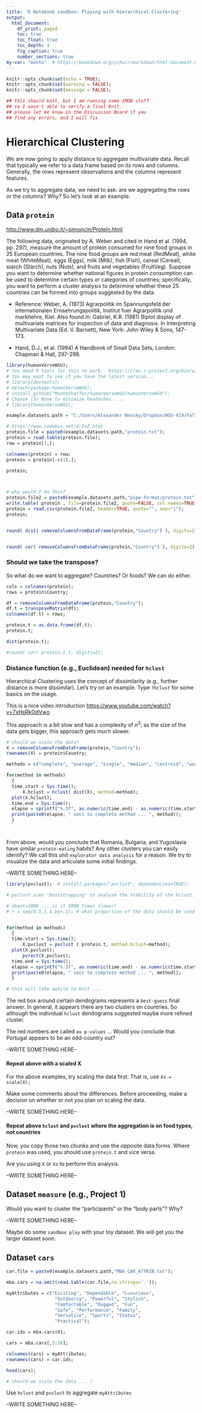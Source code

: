 ```yaml
---
title: 'R Notebook sandbox: Playing with Hierarchical Clustering'
output:
  html_document:
    df_print: paged
    toc: true
    toc_float: true
    toc_depth: 4
    fig_caption: true
    number_sections: true
my-var: "monte"  # https://bookdown.org/yihui/rmarkdown/html-document.html
---
```


```r
knitr::opts_chunk$set(echo = TRUE);
knitr::opts_chunk$set(warning = FALSE);
knitr::opts_chunk$set(message = FALSE);

## this should knit, but I am running some IMDB stuff
## so I wasn't able to verify a final Knit.
## please let me know in the Discussion Board if you
## find any errors, and I will fix
```

# Hierarchical Clustering

We are now going to apply distance to aggregate multivariate data.  Recall that typically we refer to a data frame based on its rows and columns.  Generally, the rows represent observations and the columns represent features.

As we try to aggregate data, we need to ask:  are we aggregating the rows or the columns?  Why?  So let's look at an example.

## Data `protein`

<http://www.dm.unibo.it/~simoncin/Protein.html>

The following data, originated by A. Weber and cited in Hand et al. (1994, pp. 297), measure the amount of protein consumed for nine food groups in 25 European countries. The nine food groups are red meat (RedMeat), white meat (WhiteMeat), eggs (Eggs), milk (Milk), fish (Fish), cereal (Cereal), starch (Starch), nuts (Nuts), and fruits and vegetables (FruitVeg). Suppose you want to determine whether national figures in protein consumption can be used to determine certain types or categories of countries; specifically, you want to perform a cluster analysis to determine whether these 25 countries can be formed into groups suggested by the data.

* Reference: Weber, A. (1973) Agrarpolitik im Spannungsfeld der internationalen Ernaehrungspolitik, Institut fuer Agrarpolitik und marktlehre, Kiel. Also found in: Gabriel, K.R. (1981) Biplot display of multivariate matrices for inspection of data and diagnosis. In Interpreting Multivariate Data (Ed. V. Barnett), New York: John Wiley & Sons, 147-173.

* Hand, D.J., et al. (1994) A Handbook of Small Data Sets, London: Chapman & Hall, 297-298.


```r
library(humanVerseWSU); 
# You need R tools for this to work:  https://cran.r-project.org/bin/windows/Rtools/
# You may want to see if you have the latest version...
# library(devtools);
# detach(package:humanVerseWSU);
# install_github("MonteShaffer/humanVerseWSU/humanVerseWSU"); 
# Choose (3) None to minimize headaches ....
# library(humanVerseWSU);

example.datasets.path = "C:/Users/Alexander Nevsky/Dropbox/WSU-419/Fall 2020/__student_access__/sample_latex_files/Multivariate-2009/datasets/";

# https://www.codebus.net/d-2oZ.html
protein.file = paste0(example.datasets.path,"protein.txt");
protein = read.table(protein.file);
row = protein[1,];

colnames(protein) = row;
protein = protein[-c(1),];

protein;



# why would I do this?
protein.file2 = paste0(example.datasets.path,"pipe-format/protein.txt");
write.table( protein , file=protein.file2, quote=FALSE, col.names=TRUE, row.names=FALSE, sep="|");
protein = read.csv(protein.file2, header=TRUE, quote="", sep="|");
protein;


round( dist( removeColumnsFromDataFrame(protein,"Country") ), digits=2);


round( cor( removeColumnsFromDataFrame(protein,"Country") ), digits=2);


```

### Should we take the transpose?

So what do we want to aggregate?  Countries?  Or foods?  We can do either.

```r
cols = colnames(protein);
rows = protein$Country;

df = removeColumnsFromDataFrame(protein,"Country");
df.t = transposeMatrix(df);
colnames(df.t) = rows;

protein.t = as.data.frame(df.t);
protein.t;

dist(protein.t);

#round( cor( protein.t ), digits=2);

```

### Distance function (e.g., Euclidean) needed for `hclust`

Hierarchical Clustering uses the concept of dissimilarity (e.g., further distance is more dissimilar).  Let's try on an example.  Type `?hclust` for some basics on the usage.

This is a nice video introduction <https://www.youtube.com/watch?v=7xHsRkOdVwo>

This approach is a bit slow and has a complexity of $n^3$; as the size of the data gets bigger, this approach gets much slower.


```r

# should we scale the data?
X = removeColumnsFromDataFrame(protein,"Country");
rownames(X) = protein$Country;

methods = c("complete", "average", "single", "median", "centroid", "ward.D", "ward.D2", "mcquitty");

for(method in methods)
  {
  time.start = Sys.time();  
      X.hclust = hclust( dist(X), method=method);
  plot(X.hclust);
  time.end = Sys.time();
  elapse = sprintf("%.3f", as.numeric(time.end) - as.numeric(time.start));
  print(paste0(elapse, " secs to complete method ... ", method));
  }




```
From above, would you conclude that Romania, Bulgaria, and Yugoslavia have similar `protein-eating` habits?  Any other clusters you can easily identify?  We call this unit `explorator data analysis` for a reason.  We try to visualize the data and articulate some initial findings.

--WRITE SOMETHING HERE--

```r

library(pvclust);  # install.packages("pvclust", dependencies=TRUE);

# pvclust uses "bootstrapping" to analyze the stability of the hclust.  For some reason, you have to transpose the data inputs to still "cluster" by country.

# nboot=1000 ... is it 1000 times slower?
# r = seq(0.5,1.4,by=.1); # what proportion of the data should be used in the bootstrap


for(method in methods)
  {
  time.start = Sys.time();  
      X.pvclust = pvclust ( protein.t, method.hclust=method);
  plot(X.pvclust);
      pvrect(X.pvclust);
  time.end = Sys.time();
  elapse = sprintf("%.3f", as.numeric(time.end) - as.numeric(time.start));
  print(paste0(elapse, " secs to complete method ... ", method));
  }

# this will take awhile to Knit ... 

```

The red box around certain dendograms represents a `best-guess` final answer.  In general, it appears there are two clusters on countries.  So although the individual `hclust` dendograms suggested maybe more refined cluster.

The red numbers are called `au p-values` ... Would you conclude that Portugal appears to be an odd-country out?

--WRITE SOMETHING HERE--

#### Repeat above with a scaled X

For the above examples, try scaling the data first.  That is, use `Xs = scale(X);`  

Make some comments about the differences.  Before proceeding, make a decision on whether or not you plan on scaling the data.

--WRITE SOMETHING HERE--

#### Repeat above `hclust` and `pvclust` where the aggregation is on food types, not countries

Now, you copy those two chunks and use the opposite data forms.  Where `protein` was used, you should use `protein.t` and vice versa.

Are you using `X` or `Xs` to perform this analysis.

--WRITE SOMETHING HERE--


## Dataset `measure` (e.g., Project 1) 

Would you want to cluster the "participants" or the "body parts"?  Why?

--WRITE SOMETHING HERE--

Maybe do some `sandbox play` with your toy dataset.  We will get you the larger dataset soon.

## Dataset `cars` 

```r

car.file = paste0(example.datasets.path,"MBA_CAR_ATTRIB.txt");

mba.cars = na.omit(read.table(car.file,na.strings='.'));

myAttributes = c("Exciting", "Dependable", "Luxurious", 
                  "Outdoorsy", "Powerful", "Stylish",
                  "Comfortable", "Rugged", "Fun",
                  "Safe", "Performance", "Family",
                  "Versatile", "Sports", "Status",
                  "Practical");

car.ids = mba.cars$V1;

cars = mba.cars[,3:18];

colnames(cars) = myAttributes;
rownames(cars) = car.ids;

head(cars);

# should we scale the data ... ?

```
Use `hclust` and `pvclust` to aggregate `myAttributes`

--WRITE SOMETHING HERE--
